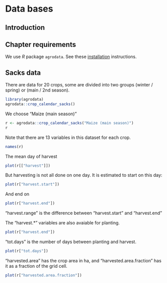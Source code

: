 # Data bases

## Introduction 

## Chapter requirements

We use *R* package `agrodata`. See these [installation](/installation.html) instructions.

## Sacks data

There are data for 20 crops, some are divided into two groups (winter / spring) or (main / 2nd season).

```r
library(agrodata)
agrodata::crop_calendar_sacks()
```

We choose "Maize (main season)"

```r
r <- agrodata::crop_calendar_sacks("Maize (main season)")
r
```

Note that there are 13 variables in this dataset for each crop.

```r
names(r)
```

The mean day of harvest 

```r
plot(r[["harvest"]])
```

But harvesting is not all done on one day. It is estimated to start on this day:

```r
plot(r["harvest.start"])
```
And end on

```r
plot(r["harvest.end"])
```

"harvest.range" is the difference between "harvest.start" and "harvest.end"

The "harvest.*" variables are also avaiable for planting.

```r
plot(r["harvest.end"])
```

"tot.days" is the number of days between planting and harvest. 

```r
plot(r["tot.days"])
```

"harvested.area" has the crop area in ha, and "harvested.area.fraction" has it as a fraction of the grid cell. 

```r
plot(r["harvested.area.fraction"])
```
